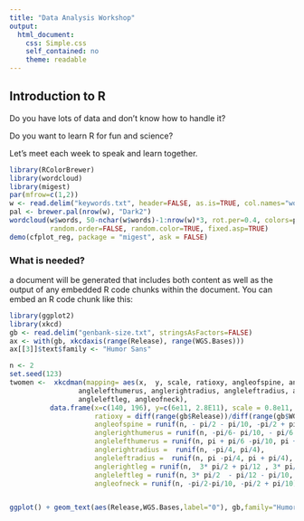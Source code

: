 ```yaml
---
title: "Data Analysis Workshop"
output:
  html_document:
    css: Simple.css
    self_contained: no
    theme: readable
---
```


## Introduction to R
Do you have lots of data and don't know how to handle it?

Do you want to learn R for fun and science?

Let's meet each week to speak and learn together.

```r
library(RColorBrewer)
library(wordcloud)
library(migest)
par(mfrow=c(1,2))
w <- read.delim("keywords.txt", header=FALSE, as.is=TRUE, col.names="words")
pal <- brewer.pal(nrow(w), "Dark2")
wordcloud(w$words, 50-nchar(w$words)-1:nrow(w)*3, rot.per=0.4, colors=pal[-1],
          random.order=FALSE, random.color=TRUE, fixed.asp=TRUE)
demo(cfplot_reg, package = "migest", ask = FALSE)
```

### What is needed?
a document will be generated that includes both content as well as the output of any embedded R code chunks within the document. You can embed an R code chunk like this:

```r
library(ggplot2)
library(xkcd)
gb <- read.delim("genbank-size.txt", stringsAsFactors=FALSE)
ax <- with(gb, xkcdaxis(range(Release), range(WGS.Bases)))
ax[[3]]$text$family <- "Humor Sans"

n <- 2
set.seed(123)
twomen <-  xkcdman(mapping= aes(x,  y, scale, ratioxy, angleofspine, anglerighthumerus,
                 anglelefthumerus, anglerightradius, angleleftradius, anglerightleg,
                 angleleftleg, angleofneck),
          data.frame(x=c(140, 196), y=c(6e11, 2.8E11), scale = 0.8e11,
                     ratioxy = diff(range(gb$Release))/diff(range(gb$WGS.Bases)),
                     angleofspine = runif(n, - pi/2 - pi/10, -pi/2 + pi/10),
                     anglerighthumerus = runif(n, -pi/6- pi/10, - pi/6 + pi/10),
                     anglelefthumerus = runif(n, pi + pi/6 -pi/10, pi + pi/6 + pi/10),
                     anglerightradius =  runif(n, -pi/4, pi/4),
                     angleleftradius =  runif(n, pi -pi/4, pi + pi/4),
                     anglerightleg = runif(n,  3* pi/2 + pi/12 , 3* pi/2  + pi/12 + pi/10),
                     angleleftleg = runif(n, 3* pi/2  - pi/12 - pi/10, 3* pi/2 - pi/12 ),
                     angleofneck = runif(n, -pi/2-pi/10, -pi/2 + pi/10)))


ggplot() + geom_text(aes(Release,WGS.Bases,label="0"), gb,family="Humor Sans",alpha=0.4) + ax + twomen

```
